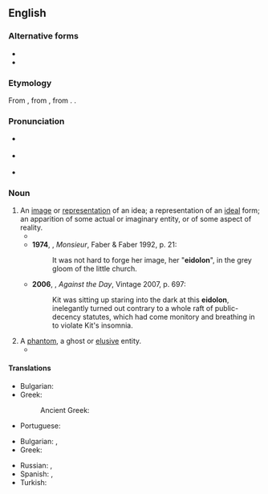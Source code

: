 {{also|eidôlon}}
==English==
{{was wotd|2007|February|22}}

===Alternative forms===
* {{l|en|eidôlon}}
* {{l|en|idolon}}

===Etymology===
From {{der|en|grc|εἴδωλον||figure, representation}}, from {{m|grc|εἶδος||sight}}, from {{m|grc|εἴδω||I see}}. {{doublet|en|idol|idolum|idea}}.

===Pronunciation===
* {{a|UK}} {{IPA|en|/aɪˈdəʊlən/|/aɪˈdəʊlɒn/}}
* {{a|US}} {{IPA|en|/aɪˈdoʊlən/|/aɪˈdoʊlɑn/}}
* {{audio|en|en-us-eidolon.ogg|Audio (US)}}

===Noun===
{{en-noun|eidola|s}}

# An [[image]] or [[representation]] of an idea; a representation of an [[ideal]] form; an apparition of some actual or imaginary entity, or of some aspect of reality.
#* {{quote-text|en|year=1936|author={{w|Henry Miller}}|title=Black Spring|passage=As a species it is extinct; as an '''eidolon''' it retains its corporeality – but only if maintained in a state of equipoise.}}
#* '''1974''', {{w|Lawrence Durrell}}, ''Monsieur'', Faber & Faber 1992, p. 21:
#*: It was not hard to forge her image, her "'''eidolon'''", in the grey gloom of the little church.
#* '''2006''', {{w|Thomas Pynchon}}, ''Against the Day'', Vintage 2007, p. 697:
#*: Kit was sitting up staring into the dark at this '''eidolon''', inelegantly turned out contrary to a whole raft of public-decency statutes, which had come monitory and breathing in to violate Kit's insomnia.
# A [[phantom]], a ghost or [[elusive]] entity.
#* {{RQ:Carlyle French Revolution|text=Was Philippe d'Orleans seen, this day, 'in the Bois de Boulogne, in grey surtout;' waiting under the wet sere foliage, what the day might bring forth? Alas, yes, the '''Eidolon''' of him was,—in Weber's and other such brains.}}

====Translations====
{{trans-top|a representation of an ideal form}}
* Bulgarian: {{t|bg|идеализиран образ|m}}
* Greek: {{t+|el|είδωλο|n}}
*: Ancient Greek: {{t|grc|εἴδωλον|n}}
{{trans-mid}}
* Portuguese: {{t+|pt|ídolo|m}}
{{trans-bottom}}

{{trans-top|a ghost or elusive entity}}
* Bulgarian: {{t+|bg|призрак|m}}, {{t+|bg|привидение|n}}
* Greek: {{t+|el|είδωλο|n}}
{{trans-mid}}
* Russian: {{t+|ru|при́зрак}}, {{t+|ru|привиде́ние}}
* Spanish: {{t+|es|fantasma|m}}, {{t+|es|aparición|f}}
* Turkish: {{t+|tr|hayalet}}
{{trans-bottom}}